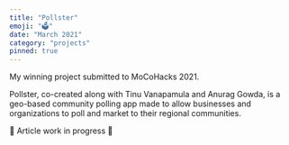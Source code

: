 ```yaml
---
title: "Pollster"
emoji: "🗳️"
date: "March 2021"
category: "projects"
pinned: true
---
```


My winning project submitted to MoCoHacks 2021.

Pollster, co-created along with Tinu Vanapamula and Anurag Gowda, is a geo-based community polling app made to allow businesses and organizations to poll and market to their regional communities.

🚧 Article work in progress 🚧
